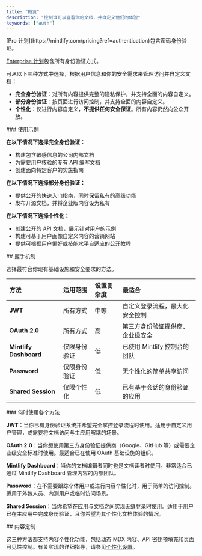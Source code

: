 ```yaml
---
title: "概览"
description: "控制谁可以查看你的文档，并自定义他们的体验"
keywords: ["auth"]
---
```


<Info>
  [Pro 计划](https://mintlify.com/pricing?ref=authentication)包含密码身份验证。

  [Enterprise 计划](https://mintlify.com/pricing?ref=authentication)包含所有身份验证方式。
</Info>

可从以下三种方式中选择，根据用户信息和你的安全需求来管理访问并自定义文档：

* **完全身份验证**：对所有内容提供完整的隐私保护，并支持全面的内容自定义。
* **部分身份验证**：按页面进行访问控制，并支持全面的内容自定义。
* **个性化**：仅进行内容自定义，**不提供任何安全保证**。所有内容仍然向公众开放。

<div id="use-case-examples">
  ### 使用示例
</div>

**在以下情况下选择完全身份验证：**

* 构建包含敏感信息的公司内部文档
* 为需要用户核验的专有 API 编写文档
* 创建面向特定客户的实施指南

**在以下情况下选择部分身份验证：**

* 提供公开的快速入门指南，同时保留私有的高级功能
* 发布开源文档，并将企业版内容设为私有

**在以下情况下选择个性化：**

* 创建公开的 API 文档，展示针对用户的示例
* 构建可基于用户画像自定义内容的营销网站
* 提供可根据用户偏好或技能水平自适应的公开教程

<div id="handshake-methods">
  ## 握手机制
</div>

选择最符合你现有基础设施和安全要求的方法。

| 方法 | 适用范围 | 设置复杂度 | 最适合 |
|:-------|:--------------|:-----------------|:----------|
| **JWT** | 所有方式 | 中等 | 自定义登录流程，最大化安全控制 |
| **OAuth 2.0** | 所有方式 | 高 | 第三方身份验证提供商、企业级安全 |
| **Mintlify Dashboard** | 仅限身份验证 | 低 | 已使用 Mintlify 控制台的团队 |
| **Password** | 仅限身份验证 | 低 | 无个性化的简单共享访问 |
| **Shared Session** | 仅限个性化 | 低 | 已有基于会话的身份验证的应用 |

<div id="when-to-use-each-method">
  ### 何时使用各个方法
</div>

**JWT**：当你已有身份验证系统并希望完全掌控登录流程时使用。适用于自定义用户管理，或需要将文档访问与主应用解耦的场景。

**OAuth 2.0**：当你想使用第三方身份验证提供商（Google、GitHub 等）或需要企业级安全标准时使用。最适合已在使用 OAuth 基础设施的组织。

**Mintlify Dashboard**：当你的文档编辑者同时也是文档读者时使用。非常适合已通过 Mintlify Dashboard 管理内容的内部团队。

**Password**：在不需要跟踪个体用户或进行内容个性化时，用于简单的访问控制。适用于外包人员、内测用户或临时访问场景。

**Shared Session**：当你希望在应用与文档之间实现无缝登录时使用。适用于用户已在主应用中完成身份验证，且你希望为其个性化文档体验的情况。

<div id="content-customization">
  ## 内容定制
</div>

这三种方法都支持内容个性化功能，包括动态 MDX 内容、API 密钥预填充和页面可见性控制。有关实现的详细指导，请参见[个性化设置](/zh/deploy/personalization-setup)。